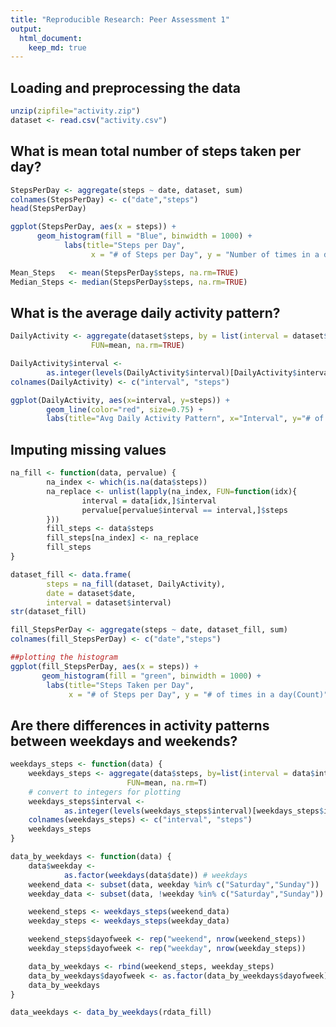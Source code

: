 ```yaml
---
title: "Reproducible Research: Peer Assessment 1"
output: 
  html_document:
    keep_md: true
---
```



## Loading and preprocessing the data
```r
unzip(zipfile="activity.zip")
dataset <- read.csv("activity.csv")
```


## What is mean total number of steps taken per day?
```r
StepsPerDay <- aggregate(steps ~ date, dataset, sum)
colnames(StepsPerDay) <- c("date","steps")
head(StepsPerDay)

ggplot(StepsPerDay, aes(x = steps)) + 
      geom_histogram(fill = "Blue", binwidth = 1000) + 
            labs(title="Steps per Day", 
                  x = "# of Steps per Day", y = "Number of times in a day(Count)")

Mean_Steps   <- mean(StepsPerDay$steps, na.rm=TRUE)
Median_Steps <- median(StepsPerDay$steps, na.rm=TRUE)
```

## What is the average daily activity pattern?
```r
DailyActivity <- aggregate(dataset$steps, by = list(interval = dataset$interval),
                  FUN=mean, na.rm=TRUE)

DailyActivity$interval <- 
        as.integer(levels(DailyActivity$interval)[DailyActivity$interval])
colnames(DailyActivity) <- c("interval", "steps")

ggplot(DailyActivity, aes(x=interval, y=steps)) +   
        geom_line(color="red", size=0.75) +  
        labs(title="Avg Daily Activity Pattern", x="Interval", y="# of Steps")
```

## Imputing missing values
```r
na_fill <- function(data, pervalue) {
        na_index <- which(is.na(data$steps))
        na_replace <- unlist(lapply(na_index, FUN=function(idx){
                interval = data[idx,]$interval
                pervalue[pervalue$interval == interval,]$steps
        }))
        fill_steps <- data$steps
        fill_steps[na_index] <- na_replace
        fill_steps
}

dataset_fill <- data.frame(  
        steps = na_fill(dataset, DailyActivity),  
        date = dataset$date,  
        interval = dataset$interval)
str(dataset_fill)

fill_StepsPerDay <- aggregate(steps ~ date, dataset_fill, sum)
colnames(fill_StepsPerDay) <- c("date","steps")

##plotting the histogram
ggplot(fill_StepsPerDay, aes(x = steps)) + 
       geom_histogram(fill = "green", binwidth = 1000) + 
        labs(title="Steps Taken per Day", 
             x = "# of Steps per Day", y = "# of times in a day(Count)")
```

## Are there differences in activity patterns between weekdays and weekends?
```r
weekdays_steps <- function(data) {
    weekdays_steps <- aggregate(data$steps, by=list(interval = data$interval),
                          FUN=mean, na.rm=T)
    # convert to integers for plotting
    weekdays_steps$interval <- 
            as.integer(levels(weekdays_steps$interval)[weekdays_steps$interval])
    colnames(weekdays_steps) <- c("interval", "steps")
    weekdays_steps
}

data_by_weekdays <- function(data) {
    data$weekday <- 
            as.factor(weekdays(data$date)) # weekdays
    weekend_data <- subset(data, weekday %in% c("Saturday","Sunday"))
    weekday_data <- subset(data, !weekday %in% c("Saturday","Sunday"))

    weekend_steps <- weekdays_steps(weekend_data)
    weekday_steps <- weekdays_steps(weekday_data)

    weekend_steps$dayofweek <- rep("weekend", nrow(weekend_steps))
    weekday_steps$dayofweek <- rep("weekday", nrow(weekday_steps))

    data_by_weekdays <- rbind(weekend_steps, weekday_steps)
    data_by_weekdays$dayofweek <- as.factor(data_by_weekdays$dayofweek)
    data_by_weekdays
}

data_weekdays <- data_by_weekdays(rdata_fill)
```

